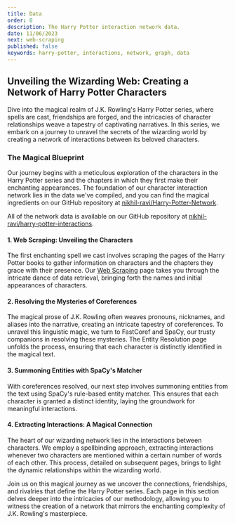 ```yaml
---
title: Data
order: 0
description: The Harry Potter interaction network data.
date: 11/06/2023
next: web-scraping
published: false
keywords: harry-potter, interactions, network, graph, data
---
```


## Unveiling the Wizarding Web: Creating a Network of Harry Potter Characters

Dive into the magical realm of J.K. Rowling's Harry Potter series, where spells are cast, friendships are forged, and the intricacies of character relationships weave a tapestry of captivating narratives. In this series, we embark on a journey to unravel the secrets of the wizarding world by creating a network of interactions between its beloved characters.

### The Magical Blueprint

Our journey begins with a meticulous exploration of the characters in the Harry Potter series and the chapters in which they first make their enchanting appearances. The foundation of our character interaction network lies in the data we've compiled, and you can find the magical ingredients on our GitHub repository at [nikhil-ravi/Harry-Potter-Network](https://github.com/nikhil-ravi/Harry-Potter-Network).

All of the network data is available on our GitHub repository at [nikhil-ravi/harry-potter-interactions](https://github.com/nikhil-ravi/harry-potter-interactions).

#### 1. Web Scraping: Unveiling the Characters

The first enchanting spell we cast involves scraping the pages of the Harry Potter books to gather information on characters and the chapters they grace with their presence. Our [Web Scraping](/harry-potter-network/data/web-scraping) page takes you through the intricate dance of data retrieval, bringing forth the names and initial appearances of characters.

#### 2. Resolving the Mysteries of Coreferences

The magical prose of J.K. Rowling often weaves pronouns, nicknames, and aliases into the narrative, creating an intricate tapestry of coreferences. To unravel this linguistic magic, we turn to FastCoref and SpaCy, our trusty companions in resolving these mysteries. The Entity Resolution page unfolds the process, ensuring that each character is distinctly identified in the magical text.

#### 3. Summoning Entities with SpaCy's Matcher

With coreferences resolved, our next step involves summoning entities from the text using SpaCy's rule-based entity matcher. This ensures that each character is granted a distinct identity, laying the groundwork for meaningful interactions.

#### 4. Extracting Interactions: A Magical Connection

The heart of our wizarding network lies in the interactions between characters. We employ a spellbinding approach, extracting interactions whenever two characters are mentioned within a certain number of words of each other. This process, detailed on subsequent pages, brings to light the dynamic relationships within the wizarding world.

Join us on this magical journey as we uncover the connections, friendships, and rivalries that define the Harry Potter series. Each page in this section delves deeper into the intricacies of our methodology, allowing you to witness the creation of a network that mirrors the enchanting complexity of J.K. Rowling's masterpiece.